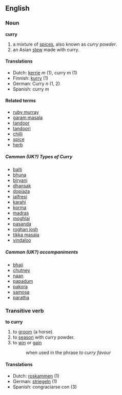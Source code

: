 ==English==
===Noun===
'''curry'''

# a mixture of [[spice]]s, also known as ''curry powder''.
# an Asian [[stew]] made with curry.

====Translations====
*Dutch: [[kerrie]] ''m'' (1), curry ''m'' (1)
*Finnish: [[kurry]] (1)
*German: Curry ''n'' (1, 2)
*Spanish: curry ''m''

====Related terms====
*[[ruby murray]]
*[[garam masala]]
*[[tandoor]]
*[[tandoori]]
*[[chilli]]
*[[spice]]
*[[herb]]
<!--spellings are common UK transliterations-->
=====Common (UK?) Types of Curry=====
*[[balti]]
*[[bhuna]]
*[[biryani]]
*[[dhansak]]
*[[dopiaza]]
*[[jalfresi]]
*[[karahi]]
*[[korma]]
*[[madras]]
*[[moghlai]]
*[[pasanda]]
*[[roghan josh]]
*[[tikka masala]]
*[[vindaloo]]

=====Common (UK?) accompaniments=====
*[[bhaji]]
*[[chutney]]
*[[naan]]
*[[papadum]]
*[[pakora]]
*[[samosa]]
*[[paratha]]

===Transitive verb===
'''to curry'''

# to [[groom]] (a horse).
# to [[season]] with curry powder.
# to [[win]] or [[gain]]
#: when used in the phrase ''to curry favour''

====Translations====
*Dutch: [[roskammen]] (1)
*German: [[striegeln]] (1)
*Spanish: congraciarse con (3)
